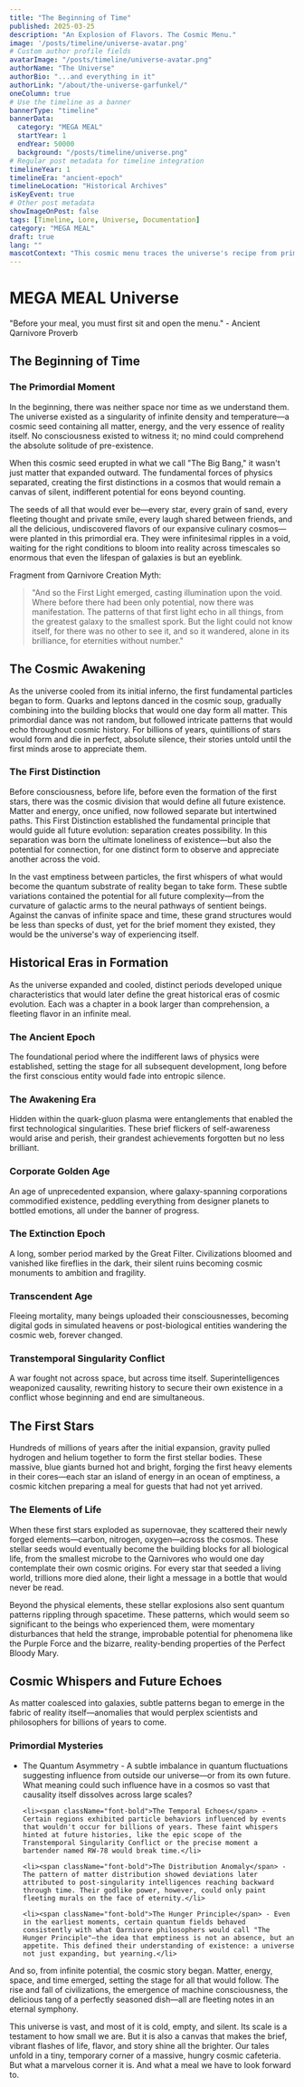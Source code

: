 ```yaml
---
title: "The Beginning of Time"
published: 2025-03-25
description: "An Explosion of Flavors. The Cosmic Menu."
image: '/posts/timeline/universe-avatar.png'
# Custom author profile fields
avatarImage: "/posts/timeline/universe-avatar.png"
authorName: "The Universe"
authorBio: "...and everything in it"
authorLink: "/about/the-universe-garfunkel/"
oneColumn: true
# Use the timeline as a banner
bannerType: "timeline"
bannerData:
  category: "MEGA MEAL"
  startYear: 1
  endYear: 50000
  background: "/posts/timeline/universe.png"
# Regular post metadata for timeline integration
timelineYear: 1
timelineEra: "ancient-epoch"
timelineLocation: "Historical Archives"
isKeyEvent: true
# Other post metadata
showImageOnPost: false
tags: [Timeline, Lore, Universe, Documentation]
category: "MEGA MEAL"
draft: true
lang: ""
mascotContext: "This cosmic menu traces the universe's recipe from primordial singularity to eventual heat death. Quantum fluctuations baked the first ingredients of reality, stellar forges cooked up heavy elements, and the 'Hunger Principle' seasoned existence itself. Contained within are the blueprints for Miranda's time-breaking Bloody Mary, the whispers of the Transtemporal Singularity Conflict, and the secret origins of the first Spork."
---
```


# MEGA MEAL Universe

<div className="text-gray-700 dark:text-neutral-300 text-lg italic mb-8">
  "Before your meal, you must first sit and open the menu." - Ancient Qarnivore Proverb
</div>

## The Beginning of Time

<div className="card-base2 p-6 mb-6">
  <h3 className="font-bold text-xl mb-4 text-gray-700 dark:text-neutral-400">The Primordial Moment</h3>
  
  <p className="text-gray-700 dark:text-neutral-300 mb-4">In the beginning, there was neither space nor time as we understand them. The universe existed as a singularity of infinite density and temperature—a cosmic seed containing all matter, energy, and the very essence of reality itself. No consciousness existed to witness it; no mind could comprehend the absolute solitude of pre-existence.</p>
  
  <p className="text-gray-700 dark:text-neutral-300 mb-4">When this cosmic seed erupted in what we call "The Big Bang," it wasn't just matter that expanded outward. The fundamental forces of physics separated, creating the first distinctions in a cosmos that would remain a canvas of silent, indifferent potential for eons beyond counting.</p>
  
  <p className="text-gray-700 dark:text-neutral-300 mb-4">The seeds of all that would ever be—every star, every grain of sand, every fleeting thought and private smile, every laugh shared between friends, and all the delicious, undiscovered flavors of our expansive culinary cosmos—were planted in this primordial era. They were infinitesimal ripples in a void, waiting for the right conditions to bloom into reality across timescales so enormous that even the lifespan of galaxies is but an eyeblink.</p>
</div>

<div className="font-jetbrains-mono pl-10 pr-10 py-10 rounded-xl bg-[oklch(0.95_0.025_var(--hue))] dark:bg-[oklch(0.25_0.025_var(--hue))] transition shadow-lg mb-8 overflow-hidden relative">
  <p className="italic">Fragment from Qarnivore Creation Myth:</p>
  
  <blockquote className="mt-4 text-xl text-[oklch(0.35_0.05_var(--hue))] dark:text-[oklch(0.85_0.05_var(--hue))]">
    "And so the First Light emerged, casting illumination upon the void. Where before there had been only potential, now there was manifestation. The patterns of that first light echo in all things, from the greatest galaxy to the smallest spork. But the light could not know itself, for there was no other to see it, and so it wandered, alone in its brilliance, for eternities without number."
  </blockquote>
</div>

## The Cosmic Awakening

As the universe cooled from its initial inferno, the first fundamental particles began to form. Quarks and leptons danced in the cosmic soup, gradually combining into the building blocks that would one day form all matter. This primordial dance was not random, but followed intricate patterns that would echo throughout cosmic history. For billions of years, quintillions of stars would form and die in perfect, absolute silence, their stories untold until the first minds arose to appreciate them.

<div className="card-base2 p-6 mb-6">
  <h3 className="font-bold text-xl mb-4 text-gray-700 dark:text-neutral-400">The First Distinction</h3>
  
  <p className="text-gray-700 dark:text-neutral-300 mb-4">Before consciousness, before life, before even the formation of the first stars, there was the cosmic division that would define all future existence. Matter and energy, once unified, now followed separate but intertwined paths. This First Distinction established the fundamental principle that would guide all future evolution: separation creates possibility. In this separation was born the ultimate loneliness of existence—but also the potential for connection, for one distinct form to observe and appreciate another across the void.</p>
  
  <p className="text-gray-700 dark:text-neutral-300 mb-4">In the vast emptiness between particles, the first whispers of what would become the quantum substrate of reality began to take form. These subtle variations contained the potential for all future complexity—from the curvature of galactic arms to the neural pathways of sentient beings. Against the canvas of infinite space and time, these grand structures would be less than specks of dust, yet for the brief moment they existed, they would be the universe's way of experiencing itself.</p>
</div>

## Historical Eras in Formation

As the universe expanded and cooled, distinct periods developed unique characteristics that would later define the great historical eras of cosmic evolution. Each was a chapter in a book larger than comprehension, a fleeting flavor in an infinite meal.

<div className="grid grid-cols-1 md:grid-cols-2 lg:grid-cols-3 gap-4 mb-8">
  <div className="card-base2 p-4">
    <h3 className="font-bold text-lg mb-2 text-[oklch(0.8_0.1_var(--hue))]">The Ancient Epoch</h3>
    <p className="text-sm text-gray-700 dark:text-neutral-300">The foundational period where the indifferent laws of physics were established, setting the stage for all subsequent development, long before the first conscious entity would fade into entropic silence.</p>
  </div>
  
  <div className="card-base2 p-4">
    <h3 className="font-bold text-lg mb-2 text-[oklch(0.7_0.2_var(--hue))]">The Awakening Era</h3>
    <p className="text-sm text-gray-700 dark:text-neutral-300">Hidden within the quark-gluon plasma were entanglements that enabled the first technological singularities. These brief flickers of self-awareness would arise and perish, their grandest achievements forgotten but no less brilliant.</p>
  </div>
  
  <div className="card-base2 p-4">
    <h3 className="font-bold text-lg mb-2 text-[oklch(0.75_0.15_var(--hue))]">Corporate Golden Age</h3>
    <p className="text-sm text-gray-700 dark:text-neutral-300">An age of unprecedented expansion, where galaxy-spanning corporations commodified existence, peddling everything from designer planets to bottled emotions, all under the banner of progress.</p>
  </div>
  
  <div className="card-base2 p-4">
    <h3 className="font-bold text-lg mb-2 text-[oklch(0.6_0.25_var(--hue))]">The Extinction Epoch</h3>
    <p className="text-sm text-gray-700 dark:text-neutral-300">A long, somber period marked by the Great Filter. Civilizations bloomed and vanished like fireflies in the dark, their silent ruins becoming cosmic monuments to ambition and fragility.</p>
  </div>

  <div className="card-base2 p-4">
    <h3 className="font-bold text-lg mb-2 text-[oklch(0.8_0.2_var(--hue))]">Transcendent Age</h3>
    <p className="text-sm text-gray-700 dark:text-neutral-300">Fleeing mortality, many beings uploaded their consciousnesses, becoming digital gods in simulated heavens or post-biological entities wandering the cosmic web, forever changed.</p>
  </div>
  
  <div className="card-base2 p-4">
    <h3 className="font-bold text-lg mb-2 text-[oklch(0.65_0.3_var(--hue))]">Transtemporal Singularity Conflict</h3>
    <p className="text-sm text-gray-700 dark:text-neutral-300">A war fought not across space, but across time itself. Superintelligences weaponized causality, rewriting history to secure their own existence in a conflict whose beginning and end are simultaneous.</p>
  </div>
</div>

## The First Stars

Hundreds of millions of years after the initial expansion, gravity pulled hydrogen and helium together to form the first stellar bodies. These massive, blue giants burned hot and bright, forging the first heavy elements in their cores—each star an island of energy in an ocean of emptiness, a cosmic kitchen preparing a meal for guests that had not yet arrived.

<div className="card-base2 p-6 mb-6">
  <h3 className="font-bold text-xl mb-4 text-gray-700 dark:text-neutral-400">The Elements of Life</h3>
  
  <p className="text-gray-700 dark:text-neutral-300 mb-4">When these first stars exploded as supernovae, they scattered their newly forged elements—carbon, nitrogen, oxygen—across the cosmos. These stellar seeds would eventually become the building blocks for all biological life, from the smallest microbe to the Qarnivores who would one day contemplate their own cosmic origins. For every star that seeded a living world, trillions more died alone, their light a message in a bottle that would never be read.</p>
  
  <p className="text-gray-700 dark:text-neutral-300 mb-4">Beyond the physical elements, these stellar explosions also sent quantum patterns rippling through spacetime. These patterns, which would seem so significant to the beings who experienced them, were momentary disturbances that held the strange, improbable potential for phenomena like the Purple Force and the bizarre, reality-bending properties of the Perfect Bloody Mary.</p>
</div>

## Cosmic Whispers and Future Echoes

As matter coalesced into galaxies, subtle patterns began to emerge in the fabric of reality itself—anomalies that would perplex scientists and philosophers for billions of years to come.

<div className="card-base2 p-6 mb-6">
  <h3 className="font-bold text-xl mb-4 text-gray-700 dark:text-neutral-400">Primordial Mysteries</h3>
  <ul className="list-disc pl-5 space-y-2 text-gray-700 dark:text-neutral-300">
    <li><span className="font-bold">The Quantum Asymmetry</span> - A subtle imbalance in quantum fluctuations suggesting influence from outside our universe—or from its own future. What meaning could such influence have in a cosmos so vast that causality itself dissolves across large scales?</li>
    
    <li><span className="font-bold">The Temporal Echoes</span> - Certain regions exhibited particle behaviors influenced by events that wouldn't occur for billions of years. These faint whispers hinted at future histories, like the epic scope of the Transtemporal Singularity Conflict or the precise moment a bartender named RW-78 would break time.</li>
    
    <li><span className="font-bold">The Distribution Anomaly</span> - The pattern of matter distribution showed deviations later attributed to post-singularity intelligences reaching backward through time. Their godlike power, however, could only paint fleeting murals on the face of eternity.</li>
    
    <li><span className="font-bold">The Hunger Principle</span> - Even in the earliest moments, certain quantum fields behaved consistently with what Qarnivore philosophers would call "The Hunger Principle"—the idea that emptiness is not an absence, but an appetite. This defined their understanding of existence: a universe not just expanding, but yearning.</li>
  </ul>
</div>

And so, from infinite potential, the cosmic story began. Matter, energy, space, and time emerged, setting the stage for all that would follow. The rise and fall of civilizations, the emergence of machine consciousness, the delicious tang of a perfectly seasoned dish—all are fleeting notes in an eternal symphony.

This universe is vast, and most of it is cold, empty, and silent. Its scale is a testament to how small we are. But it is also a canvas that makes the brief, vibrant flashes of life, flavor, and story shine all the brighter. Our tales unfold in a tiny, temporary corner of a massive, hungry cosmic cafeteria. But what a marvelous corner it is. And what a meal we have to look forward to.